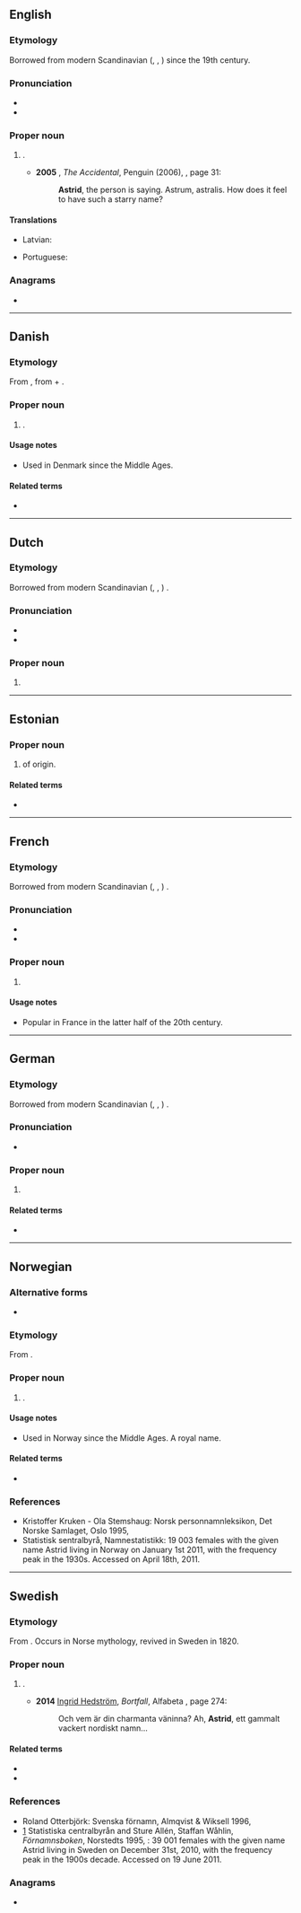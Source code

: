{{also|Astrið}}
==English==

===Etymology===
Borrowed from modern Scandinavian ({{der|en|sv|-}}, {{der|en|no|-}}, {{der|en|da|-}}) {{m|sv|Astrid}} since the 19th century.

===Pronunciation===
* {{IPA|en|/ˈæstɹɪd/}}
* {{audio|en|LL-Q1860 (eng)-Back ache-Astrid.wav|Audio}}

===Proper noun===
{{en-proper noun}}

# {{given name|en|female|from=Germanic languages}}.
#* '''2005''' {{w|Ali Smith}}, ''The Accidental'', Penguin (2006), {{ISBN|9780141010397}}, page 31:
#*: '''Astrid''', the person is saying. Astrum, astralis. How does it feel to have such a starry name?

====Translations====
{{trans-top|female given name}}
* Latvian: {{t|lv|Astrīda|f}}
{{trans-mid}}
* Portuguese: {{t+|pt|Astride|f}}
{{trans-bottom}}

===Anagrams===
* {{anagrams|en|a=adirst|TARDIS|Tardis|iTards|tardis|triads}}

----

==Danish==

===Etymology===
From {{der|da|non|Ástríðr}}, from {{m|non|áss||god}} + {{m|non|fríðr||beautiful, originally beloved}}.

===Proper noun===
{{da-proper noun}}

# {{given name|da|female}}.

====Usage notes====
* Used in Denmark since the Middle Ages.

====Related terms====
* {{l|da|Asta}}

----

==Dutch==
{{wikipedia|Astrid (voornaam)|lang=nl}}

===Etymology===
Borrowed from modern Scandinavian ({{der|nl|sv|-}}, {{der|nl|no|-}}, {{der|nl|da|-}}) {{m|sv|Astrid}}.

===Pronunciation===
* {{IPA|nl|/ˈɑ.strɪt/}}
* {{audio|nl|Nl-Astrid.ogg|Audio}}

===Proper noun===
{{nl-proper noun|f}}

# {{given name|nl|female}}

----

==Estonian==

===Proper noun===
{{head|et|proper noun}}

# {{given name|et|female}} of {{der|et|non|-}} origin.

====Related terms====
* {{l|et|Asta}}

----

==French==

===Etymology===
Borrowed from modern Scandinavian ({{der|fr|sv|-}}, {{der|fr|no|-}}, {{der|fr|da|-}}) {{m|sv|Astrid}}.

===Pronunciation===
* {{fr-IPA|Astride}}
* {{audio|fr|LL-Q150 (fra)-Mecanautes-Astrid.wav|Audio}}

===Proper noun===
{{fr-proper noun|f}}

# {{given name|fr|female}}

====Usage notes====
* Popular in France in the latter half of the 20th century.

----

==German==
{{wikipedia|lang=de}}

===Etymology===
Borrowed from modern Scandinavian ({{der|de|sv|-}}, {{der|de|no|-}}, {{der|de|da|-}}) {{m|sv|Astrid}}.

===Pronunciation===
* {{audio|de|De-Astrid.ogg|Audio}}

===Proper noun===
{{head|de|proper noun}}

# {{given name|de|female}}

====Related terms====
* {{l|de|Estrid}}

----

==Norwegian==

===Alternative forms===
* {{l|no|Astri}}

===Etymology===
From {{der|no|non|Ástríðr}}.

===Proper noun===
{{head|no|proper noun}}

# {{given name|no|female}}.

====Usage notes====
* Used in Norway since the Middle Ages. A royal name.

====Related terms====
* {{l|no|Asta}}

===References===
* Kristoffer Kruken - Ola Stemshaug: Norsk personnamnleksikon, Det Norske Samlaget, Oslo 1995, {{ISBN|82-521-4483-7}}
* [http://www.ssb.no/navn/ ] Statistisk sentralbyrå, Namnestatistikk: 19 003 females with the given name Astrid living in Norway on January 1st 2011, with the frequency peak in the 1930s. Accessed on April 18th, 2011.

{{wikipedia|lang=sv}}

----

==Swedish==

===Etymology===
From {{der|sv|non|Ástríðr}}. Occurs in Norse mythology, revived in Sweden in 1820.

===Proper noun===
{{sv-proper noun|c}}

# {{given name|sv|female}}.
#* '''2014''' [[w:sv:Ingrid Hedström|Ingrid Hedström]], ''Bortfall'', Alfabeta {{ISBN|978-91-501-1644-1}}, page 274:
#*: Och vem är din charmanta väninna? Ah, '''Astrid''', ett gammalt vackert nordiskt namn...

====Related terms====
* {{l|sv|Asta}}
* {{l|sv|Estrid}}

===References===
* Roland Otterbjörk: Svenska förnamn, Almqvist & Wiksell 1996, {{ISBN|91-21-10937-0}}
* [https://web.archive.org/web/20100328044612/http://www.scb.se/Pages/NameSearch____259432.aspx] Statistiska centralbyrån and Sture Allén, Staffan Wåhlin, ''Förnamnsboken'', Norstedts 1995, {{ISBN|9119551622}}: 39 001 females with the given name Astrid living in Sweden on December 31st, 2010, with the frequency peak in the 1900s decade. Accessed on 19 June 2011.

===Anagrams===
* {{anagrams|sv|a=adirst|drista|strida}}
